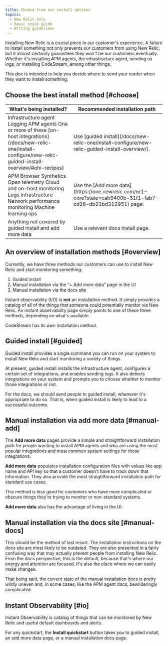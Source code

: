 ```yaml
---
title: Choose from our install options
topics:
  - New Relic only
  - Basic style guide
  - Writing guidelines
---
```


Installing New Relic is a crucial piece in our customer's experience. A failure to install something not only prevents our customers from using New Relic, but it almost certainly guarantees they won't be our customers eventually. Whether it's installing APM agents, the infrastructure agent, sending us logs, or installing CodeStream, among other things.

This doc is intended to help you decide where to send your reader when they want to install something.

## Choose the best install method [#choose]

<table>
  <thead>
    <tr>
      <th style={{ width: "200px" }}>
        What's being installed?
      </th>
      <th>
        Recommended installation path
      </th>
    </tr>
  </thead>
    <tbody>
    <tr>
      <td>
        Infrastructure agent
        Logging
        APM agents
        One or more of these [on-host integrations](/docs/new-relic-one/install-configure/new-relic-guided-install-overview/#ohi-recipes)
      </td>
      <td>
        Use [guided install](/docs/new-relic-one/install-configure/new-relic-guided-install-overview/).
      </td>
    </tr>
    <tr>
      <td>
        APM
        Browser
        Synthetics
        Open telemetry
        Cloud and on-host monitoring
        Logs
        Infrastructure
        Network performance monitoring
        Machine learning ops
      </td>
      <td>
        Use the [Add more data](https://one.newrelic.com/nr1-core?state=cab9400b-31f1-fab7-cd28-db21bd312951) page.
      </td>   
    </tr>
    <tr>
      <td>
        Anything not covered by guided install and add more data
      </td>
      <td>
        Use a relevant docs install page.
      </td>         
    </tr>
    </tbody>
</table>

## An overview of installation methods [#overview]

Currently, we have three methods our customers can use to install New Relic and start monitoring something:

1. Guided install
2. Manual installation via the “+ Add more data” page in the UI
3. Manual installation via the docs site

Instant observability (I/O) is **not** an installation method. It simply provides a catalog of all of the things that someone could potentially monitor via New Relic. An instant observability page simply points to one of these three methods, depending on what's available.

CodeStream has its own installation method.

## Guided install [#guided]

Guided install provides a single command you can run on your system to install New Relic and start monitoring a variety of things. 

At present, guided install installs the infrastructure agent, configures a certain set of integrations, and enables sending logs. It also detects integrations on your system and prompts you to choose whether to monitor those integrations or not.

For the docs, we should send people to guided install, whenever it's appropriate to do so. That is, when guided install is likely to lead to a successful outcome. 

## Manual installation via add more data [#manual-add]

The **Add more data** pages provide a simple and straightforward installation path for people wanting to install APM agents and who are using the most popular integrations and most common system settings for those integrations. 

**Add more data** populates installation configuration files with values like app name and API key so that a customer doesn't have to track down that information. They also provide the most straightforward installation path for standard use cases.

This method is less good for customers who have more complicated or obscure things they're trying to monitor or non-standard systems.

**Add more data** also has the advantage of living in the UI.

## Manual installation via the docs site [#manual-docs]

This should be the method of last resort. The installation instructions on the docs site are most likely to be outdated. They are also presented in a fairly confusing way that may actually prevent people from installing New Relic. From the docs perspective, this is the default, because that's where our energy and attention are focused. It's also the place where we can easily make changes.

That being said, the current state of the manual installation docs is pretty wildly uneven and, in some cases, like the APM agent docs, bewilderingly complicated.

## Instant Observability [#io]

Instant Observability is catalog of things that can be monitored by New Relic and useful default dashboards and alerts.

For any quickstart, the **Install quickstart** button takes you to guided install, an add more data page, or a manual installation docs page.

